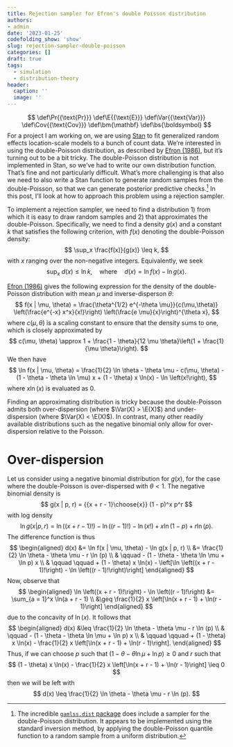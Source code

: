 ```yaml
---
title: Rejection sampler for Efron's double Poisson distribution
authors:
- admin
date: '2023-01-25'
codefolding_show: 'show'
slug: rejection-sampler-double-poisson
categories: []
draft: true
tags:
  - simulation
  - distribution-theory
header:
  caption: ''
  image: ''
---
```


$$
\def\Pr{{\text{Pr}}}
\def\E{{\text{E}}}
\def\Var{{\text{Var}}}
\def\Cov{{\text{Cov}}}
\def\bm{\mathbf}
\def\bs{\boldsymbol}
$$
For a project I am working on, we are using [Stan](https://mc-stan.org/) to fit generalized random effects location-scale models to a bunch of count data. We're interested in using the double-Poisson distribution, as described by [Efron (1986)](https://doi.org/10.2307/2289002), but it's turning out to be a bit tricky. The double-Poisson distribution is not implemented in Stan, so we've had to write our own distribution function. That's fine and not particularly difficult. What's more challenging is that also we need to also write a Stan function to generate random samples from the double-Poisson, so that we can generate posterior predictive checks.[^gamlls] In this post, I'll look at how to approach this problem using a rejection sampler. 

[^gamlls]: The incredible [`gamlss.dist` package](https://cran.r-project.org/package=gamlss.dist) does include a sampler for the double-Poisson distribution. It appears to be implemented using the standard inversion method, by applying the double-Poisson quantile function to a random sample from a uniform distribution.

To implement a rejection sampler, we need to find a distribution 1) from which it is easy to draw random samples and 2) that approximates the double-Poisson. Specifically, we need to find a density $g(x)$ and a constant $k$ that satisfies the following criterion, with $f(x)$ denoting the double-Poisson density:
$$
\sup_x \frac{f(x)}{g(x)} \leq k,
$$
with $x$ ranging over the non-negative integers. Equivalently, we seek
$$
\sup_x \ d(x) \leq \ln k, \quad \text{where} \quad d(x) = \ln f(x) - \ln g(x).
$$

[Efron (1986)](https://doi.org/10.2307/2289002) gives the following expression for the density of the double-Poisson distribution with mean $\mu$ and inverse-disperson $\theta$:
$$
f(x | \mu, \theta) = \frac{\theta^{1/2} e^{-\theta \mu}}{c(\mu,\theta)} \left(\frac{e^{-x} x^x}{x!}\right) \left(\frac{e \mu}{x}\right)^{\theta x},
$$
where $c(\mu,\theta)$ is a scaling constant to ensure that the density sums to one, which is closely approximated by 
$$
c(\mu, \theta) \approx 1 + \frac{1 - \theta}{12 \mu \theta}\left(1 + \frac{1}{\mu \theta}\right).
$$
We then have
$$
\ln f(x | \mu, \theta) = \frac{1}{2} \ln \theta - \theta \mu - c(\mu, \theta) - (1 - \theta - \theta \ln \mu) x + (1 - \theta) x \ln(x) - \ln \left(x!\right),
$$
where $x \ln (x)$ is evaluated as 0.

Finding an approximating distribution is tricky because the double-Poisson admits both over-dispersion (where $\Var(X) > \E(X)$) and under-dispersion (where $\Var(X) < \E(X)$). In contrast, many other readily available distributions such as the negative binomial only allow for over-dispersion relative to the Poisson. 

# Over-dispersion 

Let us consider using a negative binomial distribution for $g(x)$, for the case where the double-Poisson is over-dispersed with $\theta < 1$. The negative binomial density is
$$
g(x | p, r) = {{x + r - 1}\choose{x}} (1 - p)^x p^r
$$
with log density
$$
\ln g(x | p, r) = \ln \left((x + r - 1)!\right) - \ln \left((r - 1)!\right) - \ln \left(x!\right) + x \ln(1 - p) + r \ln (p).
$$
The difference function is thus
$$
\begin{aligned}
d(x) &= \ln f(x | \mu, \theta) - \ln g(x | p, r) \\
&= \frac{1}{2} \ln \theta - \theta \mu - r \ln (p) \\
& \qquad - (1 - \theta - \theta \ln \mu + \ln p) x \\
& \qquad \qquad + (1 - \theta) x \ln(x) - \left[\ln \left((x + r - 1)!\right) - \ln \left((r - 1)!\right)\right]
\end{aligned}
$$
Now, observe that 
$$
\begin{aligned}
\ln \left((x + r - 1)!\right) - \ln \left((r - 1)!\right) &= \sum_{a = 1}^x \ln(a + r - 1) \\
&\geq \frac{1}{2} x \left[\ln(x + r - 1) + \ln(r - 1)\right]
\end{aligned}
$$
due to the concavity of $\ln(x)$. It follows that 
$$
\begin{aligned}
d(x) &\leq \frac{1}{2} \ln \theta - \theta \mu - r \ln (p) \\
& \qquad - (1 - \theta - \theta \ln \mu + \ln p) x \\
& \qquad \qquad + (1 - \theta) x \ln(x) - \frac{1}{2} x \left[\ln(x + r - 1) + \ln(r - 1)\right].
\end{aligned}
$$
Thus, if we can choose $p$ such that $(1 - \theta - \theta \ln \mu + \ln p) \geq 0$ and $r$ such that 
$$
(1 - \theta) x \ln(x) - \frac{1}{2} x \left[\ln(x + r - 1) + \ln(r - 1)\right] \leq 0
$$
then we will be left with 
$$
d(x) \leq \frac{1}{2} \ln \theta - \theta \mu - r \ln (p).
$$